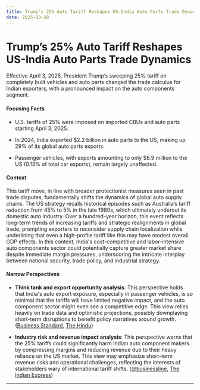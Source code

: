 ```yaml
---
title: Trump’s 25% Auto Tariff Reshapes US-India Auto Parts Trade Dynamics
date: 2025-03-28
---
```


# Trump’s 25% Auto Tariff Reshapes US-India Auto Parts Trade Dynamics

Effective April 3, 2025, President Trump’s sweeping 25% tariff on completely built vehicles and auto parts changed the trade calculus for Indian exporters, with a pronounced impact on the auto components segment.

#### Focusing Facts

- U.S. tariffs of 25% were imposed on imported CBUs and auto parts starting April 3, 2025.

- In 2024, India exported $2.2 billion in auto parts to the US, making up 29% of its global auto parts exports.

- Passenger vehicles, with exports amounting to only $8.9 million to the US (0.13% of total car exports), remain largely unaffected.

#### Context

This tariff move, in line with broader protectionist measures seen in past trade disputes, fundamentally shifts the dynamics of global auto supply chains. The US strategy recalls historical episodes such as Australia’s tariff reduction from 45% to 5% in the late 1980s, which ultimately undercut its domestic auto industry. Over a hundred-year horizon, this event reflects long-term trends of increasing tariffs and strategic realignments in global trade, prompting exporters to reconsider supply chain localization while underlining that even a high-profile tariff like this may have modest overall GDP effects. In this context, India's cost-competitive and labor-intensive auto components sector could potentially capture greater market share despite immediate margin pressures, underscoring the intricate interplay between national security, trade policy, and industrial strategy.

#### Narrow Perspectives

- **Think tank and export opportunity analysis**: This perspective holds that India's auto export exposure, especially in passenger vehicles, is so minimal that the tariffs will have limited negative impact, and the auto component sector might even see a competitive edge. This view relies heavily on trade data and optimistic projections, possibly downplaying short-term disruptions to benefit policy narratives around growth. ([Business Standard](https://www.business-standard.com/industry/auto/trump-s-auto-tariffs-to-have-minimal-impact-on-india-s-auto-sector-gtri-125032700369_1.html), [The Hindu](https://www.thehindu.com/business/Economy/trumps-auto-tariffs-to-have-minimal-impact-on-indias-automobile-sector-gtri/article69380481.ece))

- **Industry risk and revenue impact analysis**: This perspective warns that the 25% tariffs could significantly harm Indian auto component makers by compressing margins and reducing revenue due to their heavy reliance on the US market. This view may emphasize short-term revenue risks and operational challenges, reflecting the interests of stakeholders wary of international tariff shifts. ([@businessline](https://www.thehindubusinessline.com/economy/auto-parts-makers-fear-us-tariffs-hitting-their-revenues/article69382453.ece), [The Indian Express](https://indianexpress.com/article/business/trumps-tariffs-raise-indias-exports-traders-selective-concessions-9909038/))

---
